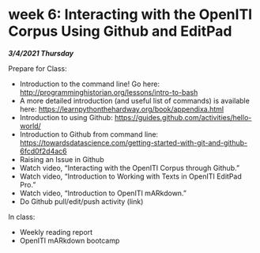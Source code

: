 # week 6: Interacting with the OpenITI Corpus Using Github and EditPad

***3/4/2021 Thursday***

Prepare for Class:

* Introduction to the command line! Go here: [http://programminghistorian.org/lessons/intro-to-bash](http://programminghistorian.org/lessons/intro-to-bash)
* A more detailed introduction (and useful list of commands) is available here: [https://learnpythonthehardway.org/book/appendixa.html](https://learnpythonthehardway.org/book/appendixa.html)
* Introduction to using Github: [https://guides.github.com/activities/hello-world/](https://guides.github.com/activities/hello-world/) 
* Introduction to Github from command line: [https://towardsdatascience.com/getting-started-with-git-and-github-6fcd0f2d4ac6](https://towardsdatascience.com/getting-started-with-git-and-github-6fcd0f2d4ac6)
* Raising an Issue in Github
* Watch video, “Interacting with the OpenITI Corpus through Github.”
* Watch video, “Introduction to Working with Texts in OpenITI EditPad Pro.”
* Watch video, “Introduction to OpenITI mARkdown.”
* Do Github pull/edit/push activity (link)

In class:

* Weekly reading report
* OpenITI mARkdown bootcamp
